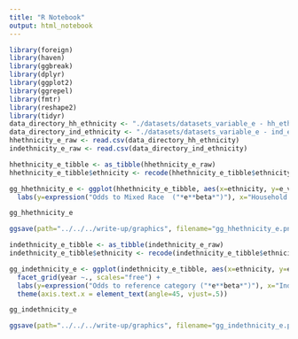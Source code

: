 ```yaml
---
title: "R Notebook"
output: html_notebook
---
```


```r
library(foreign)
library(haven)
library(ggbreak)
library(dplyr)
library(ggplot2)
library(ggrepel)
library(fmtr)
library(reshape2)
library(tidyr)
data_directory_hh_ethnicity <- "./datasets/datasets_variable_e - hh_ethnicity.csv"
data_directory_ind_ethnicity <- "./datasets/datasets_variable_e - ind_ethnicity.csv"
hhethnicity_e_raw <- read.csv(data_directory_hh_ethnicity)
indethnicity_e_raw <- read.csv(data_directory_ind_ethnicity)
```

```r
hhethnicity_e_tibble <- as_tibble(hhethnicity_e_raw)
hhethnicity_e_tibble$ethnicity <- recode(hhethnicity_e_tibble$ethnicity, "African/Black"="African")

gg_hhethnicity_e <- ggplot(hhethnicity_e_tibble, aes(x=ethnicity, y=e_value, group=1)) + geom_line() + geom_point() + facet_grid(year~.) + 
  labs(y=expression("Odds to Mixed Race  ("*e**beta*")"), x="Household Head Ethnicity") + geom_text_repel(aes(label=e_value))

gg_hhethnicity_e

ggsave(path="../../../write-up/graphics", filename="gg_hhethnicity_e.png", plot=gg_hhethnicity_e, width=20, height = 8, units = "cm")
```

```r
indethnicity_e_tibble <- as_tibble(indethnicity_e_raw)
indethnicity_e_tibble$ethnicity <- recode(indethnicity_e_tibble$ethnicity, "African/Black"="African")

gg_indethnicity_e <- ggplot(indethnicity_e_tibble, aes(x=ethnicity, y=e_value, group=1)) + geom_line() + geom_point() +
  facet_grid(year ~., scales="free") +
  labs(y=expression("Odds to reference category ("*e**beta*")"), x="Individual Ethnicity") + geom_text_repel(aes(label=e_value)) +
  theme(axis.text.x = element_text(angle=45, vjust=.5)) 

gg_indethnicity_e

ggsave(path="../../../write-up/graphics", filename="gg_indethnicity_e.png", plot=gg_indethnicity_e, width=20, height = 8, units = "cm")
```



